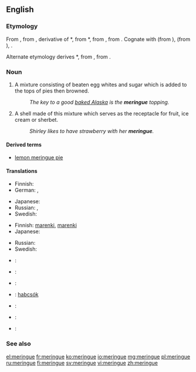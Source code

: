 ==English==

===Etymology===
From {{etyl|fr}} {{term|meringue|lang=fr}}, from {{etyl|dum}} {{term|meringue||light evening meal|lang=dum}}, derivative of {{etyl|dum}} *{{term||meren|to dip or soak bread|lang=dum}}, from {{etyl|odt}} *{{term||meren|lang=odt}}, from {{proto|Germanic|marjanan|to grind, pound|lang=en}}, from {{proto|Indo-European|mer-|to rub, pack|lang=en}}. Cognate with {{etyl|gml|-}} {{term|meringe|lang=gml}} (from {{term|mern||to dip bread in wine|lang=gml}}), {{etyl|gmh|-}} {{term|merunge|lang=gmh}} (from {{term|meren|mëren|to soak bread in wine or water for dinner|lang=gmh}}), {{etyl|ang|-}} {{term|merian||to purify, cleanse, test|lang=ang}}.

Alternate etymology derives {{etyl|odt}} *{{term||meren|lang=odt}}, from {{proto|Germanic|marhin|soup of bread and wine or water|lang=en}}, from {{proto|Indo-European|mark-||merk-|wet|lang=en}}.

===Noun===
{{en-noun|s|-}}

# A mixture consisting of beaten egg whites and sugar which is added to the tops of pies then browned.
#: ''The key to a good [[baked Alaska]] is the '''meringue''' topping.''
# A shell made of this mixture which serves as the receptacle for fruit, ice cream or sherbet.
#: ''Shirley likes to have strawberry with her '''meringue'''.''

====Derived terms====
* [[lemon meringue pie]]

====Translations====
{{trans-top|mixture}}
* Finnish: {{t|fi|marenki}}
* German: {{t|de|Baiser|n}}, {{qualifier|rare}} {{t|de|Meringue|f}}
{{trans-mid}}
* Japanese: {{t|ja|メレンゲ|tr=merenge|sc=Jpan}}
* Russian: {{t|ru|безе|n|tr=bezɛ́|sc=Cyrl}} {{indeclinable}}, {{t|ru|меренга|f|tr=merénga|sc=Cyrl}}
* Swedish: {{t|sv|maräng|c}}
{{trans-bottom}}

{{trans-top|shell}}
* Finnish: [[marenki#Finnish|marenki]]{{t|fi|kuppi}},  [[marenki#Finnish|marenki]]{{t|fi|pohja}}
* Japanese: {{t|ja|メレンゲ|tr=merenge|sc=Jpan}}
{{trans-mid}}
* Russian: {{t|ru|меренга|f|tr=merénga|sc=Cyrl}}
* Swedish: {{t|sv|maräng|c}}
{{trans-bottom}}

{{ttbc-top|}}
* {{ttbc|Danish}}: {{t|da|marengs}}
* {{ttbc|French}}: {{t+|fr|meringue|f}}
* {{ttbc|German}}: {{t+|de|Baiser|n}}
* {{ttbc|Hungarian}}: [[habcsók]]
{{trans-mid}}
* {{ttbc|Norwegian}}: {{t|no|marengs}}
* {{ttbc|Spanish}}: {{t+|es|merengue}}
* {{ttbc|Swedish}}: {{t|sv|maräng|c}}
{{trans-bottom}}

===See also===
{{wikipedia}}

[[el:meringue]]
[[fr:meringue]]
[[ko:meringue]]
[[io:meringue]]
[[mg:meringue]]
[[pl:meringue]]
[[ru:meringue]]
[[fi:meringue]]
[[sv:meringue]]
[[vi:meringue]]
[[zh:meringue]]